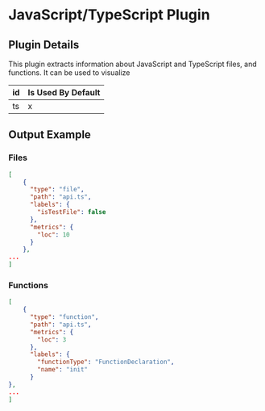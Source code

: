 # JavaScript/TypeScript Plugin

## Plugin Details

This plugin extracts information about JavaScript and TypeScript files, and functions. It can be used to visualize

| id                 | Is Used By Default
|---------------|--------------------------------------------------------
| ts    | x          |

## Output Example
### Files
```json
[
    {
      "type": "file",
      "path": "api.ts",
      "labels": {
        "isTestFile": false
      },
      "metrics": {
        "loc": 10
      }
    },
...
]
```

### Functions
```json
[
    {
      "type": "function",
      "path": "api.ts",
      "metrics": {
        "loc": 3
      },
      "labels": {
        "functionType": "FunctionDeclaration",
        "name": "init"
      }
},
...
]
```
